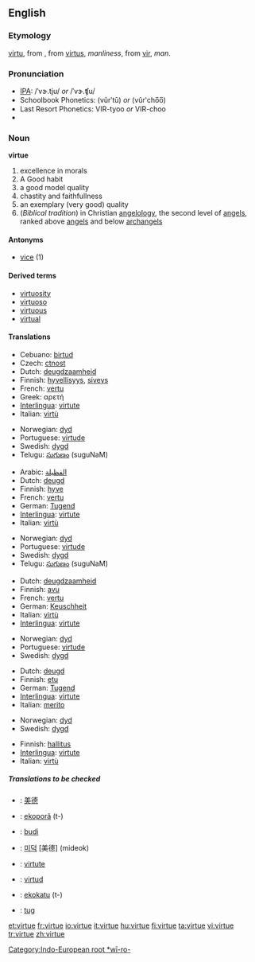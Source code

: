 ==English==

===Etymology===
{{ME.}} [[virtu]], from {{OF.}}, from {{L.}} [[virtus]], ''manliness'', from [[vir]], ''man''.

===Pronunciation===
*[[IPA]]: /ˈvɝ.tju/ ''or'' /ˈvɝ.ʧu/
*Schoolbook Phonetics: (vûrʹtū) ''or'' (vûrʹcho̅o̅)
*Last Resort Phonetics: VIR-tyoo ''or'' VIR-choo
*{{audio|en-us-virtue.ogg|Audio (US)}}

===Noun===
'''virtue'''

# excellence in morals
# A Good habit
# a good model quality
# chastity and faithfullness
# an exemplary (very good) quality
# (''Biblical tradition'')  in Christian [[angelology]], the second level of [[angel]]s, ranked above [[angel]]s and below [[archangel]]s

====Antonyms====
*[[vice]] (1)

====Derived terms====
*[[virtuosity]]
*[[virtuoso]]
*[[virtuous]]
*[[virtual]]

====Translations====
{{trans-top|excellence in morals}}
*Cebuano: [[birtud]]
*Czech: [[ctnost]]
*Dutch: [[deugdzaamheid]] {{f}}
*Finnish: [[hyvellisyys]], [[siveys]]
*French: [[vertu]] {{f}}
*Greek: αρετή {{f}}
*[[Interlingua]]: [[virtute]]
*Italian: [[virtù]] {{f}}
{{trans-mid}}
*Norwegian: [[dyd]] {{m}}
*Portuguese: [[virtude]] {{f}}
*Swedish: [[dygd]]
*Telugu: [[సుగుణం]] (suguNaM)
{{trans-bottom}}

{{trans-top|a good model quality}}
*Arabic: [[الفظيلة]]
*Dutch: [[deugd]] {{f}}
*Finnish: [[hyve]]
*French: [[vertu]] {{f}}
*German: [[Tugend]] {{f}}
*[[Interlingua]]: [[virtute]]
*Italian: [[virtù]] {{f}}
{{trans-mid}}
*Norwegian: [[dyd]] {{m}}
*Portuguese: [[virtude]] {{f}}
*Swedish: [[dygd]]
*Telugu: [[సుగుణం]] (suguNaM)
{{trans-bottom}}

{{trans-top|chastity and faithfullness}}
*Dutch: [[deugdzaamheid]] {{f}}
*Finnish: [[avu]]
*French: [[vertu]] {{f}}
*German: [[Keuschheit]] {{f}}
*Italian: [[virtù]] {{f}}
*[[Interlingua]]: [[virtute]]
{{trans-mid}}
*Norwegian: [[dyd]] {{m}}
*Portuguese: [[virtude]] {{f}}
*Swedish: [[dygd]]
{{trans-bottom}}

{{trans-top|an exemplary quality}}
*Dutch: [[deugd]] {{f}}
*Finnish: [[etu]]
*German: [[Tugend]] {{f}}
*[[Interlingua]]: [[virtute]]
*Italian: [[merito]] {{m}}
{{trans-mid}}
*Norwegian: [[dyd]] {{m}}
*Swedish: [[dygd]]
{{trans-bottom}}

{{trans-top|in angelology}}
*Finnish: [[hallitus]]
*[[Interlingua]]: [[virtute]]
*Italian: [[virtù]] {{f}}
{{trans-mid}}
{{trans-bottom}}

=====Translations to be checked=====
{{checktrans}}

*{{ttbc|Chinese}}: [[美德]]
*{{ttbc|Guarani}}: [[ekoporã]] (t-)
*{{ttbc|Indonesian}}: [[budi]]
*{{ttbc|Korean}}: [[미덕]] [美德] (mideok)
*{{ttbc|Romanian}}: [[virtute]] {{f}}
*{{ttbc|Spanish}}: [[virtud]] {{f}}
*{{ttbc|Tupinambá}}: [[ekokatu]] (t-)
*{{ttbc|Volapük}}: [[tug]]

[[Category:Indo-European root *wī-ro-]]

[[et:virtue]]
[[fr:virtue]]
[[io:virtue]]
[[it:virtue]]
[[hu:virtue]]
[[fi:virtue]]
[[ta:virtue]]
[[vi:virtue]]
[[tr:virtue]]
[[zh:virtue]]